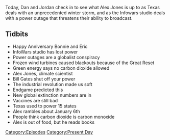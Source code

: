 {{DEFAULTSORT:
    #_EPISODE_0532:February 15, 2021
}}{{Episode
    | title           = February 15, 2021
    | caption         = Listen to this episode on [https://knowledgefight.libsyn.com/532-february-15-2021 Libsyn] [https://open.spotify.com/episode/2Yqsj6xmCWTbUiItOh313B Spotify], Read the [[Transcript/532: February 15, 2021|Unofficial Transcript]], View discussion on [https://reddit.com/lloerw Reddit]
    | episodeNumber   = 532
    | length          = 00:47:55
    | airDate         = February 17, 2021
    | coverageDate    = February 15, 2021
    | episodeType     = [[:Category:Present Day|Present Day]]
    | oocDrop         = Dogs understand property rights
    | previousEpisode = [[531: February 14, 2021]]
    | nextEpisode     = [[533: February 17, 2021]]
}}

{{Stub}}

Today, Dan and Jordan check in to see what Alex Jones is up to as Texas deals with an unprecedented winter storm, and as the Infowars studio deals with a power outage that threatens their ability to broadcast.

==Tidbits==

*Happy Anniversary Bonnie and Eric
*InfoWars studio has lost power
*Power outages are a globalist conspiracy
*Frozen wind turbines caused blackouts because of the Great Reset
*Green energy says no carbon dioxide allowed
*Alex Jones, climate scientist
*Bill Gates shut off your power
*The industrial revolution made us soft
*Endgame predicted this
*New global extinction numbers are in
*Vaccines are still bad
*Texas used to power 15 states
*Alex rambles about January 6th
*People think carbon dioxide is carbon monoxide
*Alex is out of food, but he reads books

[[Category:Episodes]]
[[Category:Present Day]]
